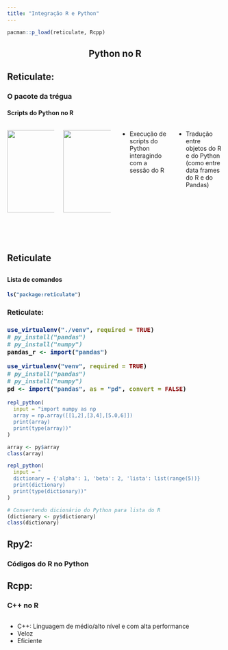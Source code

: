 ```yaml
---
title: "Integração R e Python"
---
```


```r
pacman::p_load(reticulate, Rcpp)
```

<section class="title-slide">
    <h1 style="text-align: center">Python no R</h1>
</section>

<section>
<h2>Reticulate:</h2>
<h3>O pacote da trégua</h3>
<h4>Scripts do Python no R</h4>


:::::: {.columns}

::: {.column width="50%"}
<img src="https://raw.githubusercontent.com/github/explore/80688e429a7d4ef2fca1e82350fe8e3517d3494d/topics/r/r.png" style="width:192px;height:192px; margin-bottom:50px;"/>
:::

::: {.column width="50%"}
<img src="https://raw.githubusercontent.com/github/explore/80688e429a7d4ef2fca1e82350fe8e3517d3494d/topics/python/python.png" style="width:192px;height:192px;"/>
:::

:::: {.column width="50%"}
- Execução de scripts do Python interagindo com a sessão do R
::::

:::: {.column width="50%"}
- Tradução entre objetos do R e do Python (como entre data frames do R e do Pandas)
::::

::::::
</section>

<section>
<h2>Reticulate<h2>
<h4>Lista de comandos<h4>

::: {.fragment}
```r
ls("package:reticulate")
```
:::
</section>

<section>
<h3>Reticulate:<h3>

:::{.fragment}
```r
use_virtualenv("./venv", required = TRUE)
# py_install("pandas")
# py_install("numpy")
pandas_r <- import("pandas")
```

```r
use_virtualenv("venv", required = TRUE)
# py_install("pandas")
# py_install("numpy")
pd <- import("pandas", as = "pd", convert = FALSE)
```
:::
</section>

<section>

:::{.fragment}
```r
repl_python(
  input = "import numpy as np
  array = np.array([[1,2],[3,4],[5.0,6]])
  print(array)
  print(type(array))"
)
```
::: 

:::{.fragment}
```r
array <- py$array
class(array)
```
:::

</section>

<section>

:::{.fragment}
```r
repl_python(
  input = "
  dictionary = {'alpha': 1, 'beta': 2, 'lista': list(range(5))}
  print(dictionary)
  print(type(dictionary))"
)
```

```r
# Convertendo dicionário do Python para lista do R
(dictionary <- py$dictionary)
class(dictionary)
```
:::

</section>


<section>
<h2>Rpy2:</h2>
<h3>Códigos do R no Python</h3>
</section>

<section>
<h2>Rcpp:</h2>
<h3>C++ no R</h3>

:::::: {.columns}

:::: {.column width="75%"}
- C++: Linguagem de médio/alto nível e com alta performance
- Veloz
- Eficiente
::::
::::::
</section>
